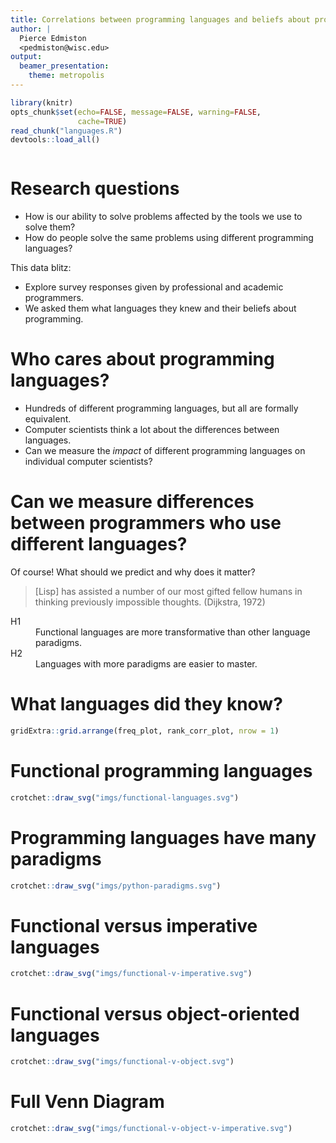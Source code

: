 ```yaml
---
title: Correlations between programming languages and beliefs about programming
author: |
  Pierce Edmiston
  <pedmiston@wisc.edu>
output:
  beamer_presentation:
    theme: metropolis
---
```

```r
library(knitr)
opts_chunk$set(echo=FALSE, message=FALSE, warning=FALSE,
               cache=TRUE)
read_chunk("languages.R")
devtools::load_all()
```
```r
```

# Research questions

- How is our ability to solve problems affected by the tools we use to
  solve them?
- How do people solve the same problems using different programming languages?

This data blitz:

- Explore survey responses given by professional and academic programmers.
- We asked them what languages they knew and their beliefs about programming.

# Who cares about programming languages?

- Hundreds of different programming languages, but all are formally equivalent.
- Computer scientists think a lot about the differences between
  languages.
- Can we measure the *impact* of different programming languages on
  individual computer scientists?
  
# Can we measure differences between programmers who use different languages?

Of course! What should we predict and why does it matter?

> [Lisp] has assisted a number of our most gifted fellow humans in thinking previously 
  impossible thoughts. (Dijkstra, 1972)

H1
: Functional languages are more transformative than other language paradigms.

H2
: Languages with more paradigms are easier to master.

# What languages did they know?

```r
gridExtra::grid.arrange(freq_plot, rank_corr_plot, nrow = 1)
```

# Functional programming languages

```r
crotchet::draw_svg("imgs/functional-languages.svg")
```

# Programming languages have many paradigms

```r
crotchet::draw_svg("imgs/python-paradigms.svg")
```

# Functional versus imperative languages

```r
crotchet::draw_svg("imgs/functional-v-imperative.svg")
```

# Functional versus object-oriented languages

```r
crotchet::draw_svg("imgs/functional-v-object.svg")
```

# Full Venn Diagram

```r
crotchet::draw_svg("imgs/functional-v-object-v-imperative.svg")
```
